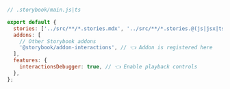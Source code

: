```js
// .storybook/main.js|ts

export default {
  stories: ['../src/**/*.stories.mdx', '../src/**/*.stories.@(js|jsx|ts|tsx)'],
  addons: [
    // Other Storybook addons
    '@storybook/addon-interactions', // 👈 Addon is registered here
  ],
  features: {
    interactionsDebugger: true, // 👈 Enable playback controls
  },
};
```
